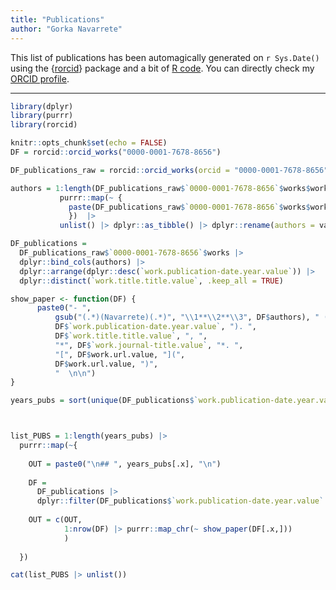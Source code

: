```yaml
---
title: "Publications"
author: "Gorka Navarrete"
---
```


This list of publications has been automagically generated on `r Sys.Date()` using the {[rorcid](https://github.com/ropensci/rorcid)} package and a bit of [R code](https://github.com/gorkang/GN-web/blob/master/publications.qmd). You can directly check my [ORCID profile](https://orcid.org/0000-0001-7678-8656).

------------------------------------------------------------------------

```r

library(dplyr)
library(purrr)
library(rorcid)

knitr::opts_chunk$set(echo = FALSE)
DF = rorcid::orcid_works("0000-0001-7678-8656")

DF_publications_raw = rorcid::orcid_works(orcid = "0000-0001-7678-8656", put_code = DF$`0000-0001-7678-8656`$works$`put-code`)

authors = 1:length(DF_publications_raw$`0000-0001-7678-8656`$works$work.contributors.contributor) |>  
           purrr::map(~ {
             paste(DF_publications_raw$`0000-0001-7678-8656`$works$work.contributors.contributor[[.x]]$`credit-name.value`, collapse = ", ")
             })  |>  
           unlist() |> dplyr::as_tibble() |> dplyr::rename(authors = value)

DF_publications = 
  DF_publications_raw$`0000-0001-7678-8656`$works |> 
  dplyr::bind_cols(authors) |> 
  dplyr::arrange(dplyr::desc(`work.publication-date.year.value`)) |> 
  dplyr::distinct(`work.title.title.value`, .keep_all = TRUE)

```

```r

show_paper <- function(DF) {
      paste0("- ", 
          gsub("(.*)(Navarrete)(.*)", "\\1**\\2**\\3", DF$authors), " (",
          DF$`work.publication-date.year.value`, "). ",
          DF$`work.title.title.value`, ", ",
          "*", DF$`work.journal-title.value`, "*. ",
          "[", DF$work.url.value, "](",
          DF$work.url.value, ")",
          "  \n\n")
}

years_pubs = sort(unique(DF_publications$`work.publication-date.year.value`), decreasing = TRUE)



list_PUBS = 1:length(years_pubs) |> 
  purrr::map(~{
    
    OUT = paste0("\n## ", years_pubs[.x], "\n")
    
    DF = 
      DF_publications |> 
      dplyr::filter(DF_publications$`work.publication-date.year.value` == years_pubs[.x])
    
    OUT = c(OUT, 
            1:nrow(DF) |> purrr::map_chr(~ show_paper(DF[.x,]))
            )
      
  })

cat(list_PUBS |> unlist())
```
